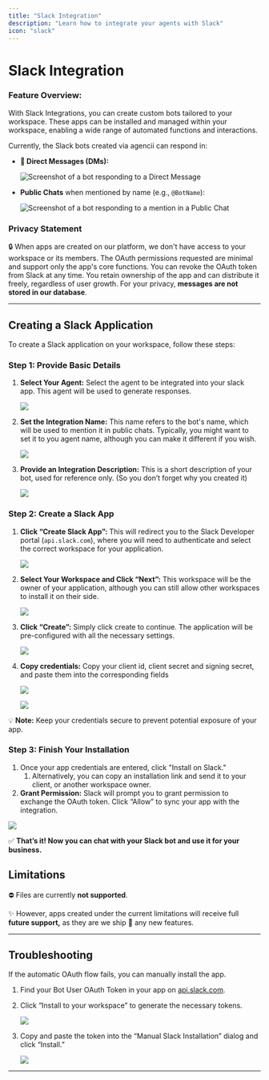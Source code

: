 ```yaml
---
title: "Slack Integration"
description: "Learn how to integrate your agents with Slack"
icon: "slack"
---
```


# Slack Integration



### **Feature Overview:**


With Slack Integrations, you can create custom bots tailored to your workspace. These apps can be installed and managed within your workspace, enabling a wide range of automated functions and interactions.

Currently, the Slack bots created via agencii can respond in:

- **💬 Direct Messages (DMs):**

    ![Screenshot of a bot responding to a Direct Message](/images/integrations/slack-integration/Screenshot_2024-09-13_at_10.33.06.png)

- **Public Chats** when mentioned by name (e.g., `@BotName`):

    ![Screenshot of a bot responding to a mention in a Public Chat](/images/integrations/slack-integration/Screenshot_2024-09-13_at_10.55.36.png)

### Privacy Statement

🔒 When apps are created on our platform, we don't have access to your workspace or its members. The OAuth permissions requested are minimal and support only the app's core functions. You can revoke the OAuth token from Slack at any time. You retain ownership of the app and can distribute it freely, regardless of user growth. For your privacy, **messages are not stored in our database**.

---

## **Creating a Slack Application**

To create a Slack application on your workspace, follow these steps:

### **Step 1: Provide Basic Details**

1.  **Select Your Agent:** Select the agent to be integrated into your slack app. This agent will be used to generate responses.

    ![](/images/integrations/slack-integration/Screenshot_2024-09-13_at_11.12.23.png)

2.  **Set the Integration Name:** This name refers to the bot's name, which will be used to mention it in public chats. Typically, you might want to set it to you agent name, although you can make it different if you wish.

    ![](/images/integrations/slack-integration/Screenshot_2024-09-13_at_11.14.52.png)

3.  **Provide an Integration Description:** This is a short description of your bot, used for reference only. (So you don’t forget why you created it)

    ![](/images/integrations/slack-integration/Screenshot_2024-09-13_at_11.18.46.png)


### Step 2: **Create a Slack App**

1.  **Click “Create Slack App”:** This will redirect you to the Slack Developer portal (`api.slack.com`), where you will need to authenticate and select the correct workspace for your application.

    ![](/images/integrations/slack-integration/Screenshot_2024-09-13_at_11.21.57.png)

2.  **Select Your Workspace and Click “Next”:** This workspace will be the owner of your application, although you can still allow other workspaces to install it on their side.

    ![](/images/integrations/slack-integration/Screenshot_2024-09-13_at_11.23.37.png)

3.  **Click “Create”:** Simply click create to continue. The application will be pre-configured with all the necessary settings.

    ![](/images/integrations/slack-integration/Screenshot_2024-09-13_at_11.27.25.png)

4.  **Copy credentials:** Copy your client id, client secret and signing secret, and paste them into the corresponding fields

    ![](/images/integrations/slack-integration/Screenshot_2024-09-13_at_11.29.41.png)

    ![](/images/integrations/slack-integration/Screenshot_2024-09-13_at_11.32.02.png)


💡 **Note:** Keep your credentials secure to prevent potential exposure of your app.

### **Step 3: Finish Your Installation**

1. Once your app credentials are entered, click "Install on Slack."
    1. Alternatively, you can copy an installation link and send it to your client, or another workspace owner.
2. **Grant Permission:** Slack will prompt you to grant permission to exchange the OAuth token. Click “Allow” to sync your app with the integration.

![](/images/integrations/slack-integration/Screenshot_2024-09-13_at_11.35.52.png)

✅ **That’s it! Now you can chat with your Slack bot and use it for your business.**

## Limitations

⛔ Files are currently **not supported**.

✨ However, apps created under the current limitations will receive full **future support,** as they are we ship 🚚 any new features.

---

## **Troubleshooting**

If the automatic OAuth flow fails, you can manually install the app.

1. Find your Bot User OAuth Token in your app on [api.slack.com](https://api.slack.com/).
2. Click “Install to your workspace” to generate the necessary tokens.

    ![](/images/integrations/slack-integration/Screenshot_2024-09-13_at_11.37.28.png)

3. Copy and paste the token into the “Manual Slack Installation” dialog and click “Install.”

    ![](/images/integrations/slack-integration/Screenshot_2024-09-13_at_12.33.54.png)


---